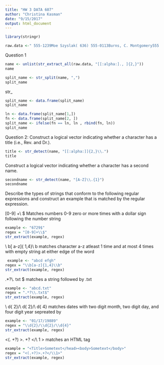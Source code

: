 ```yaml
---
title: "HW 3 DATA 607"
author: "Christina Kasman"
date: "9/15/2017"
output: html_document
---
```

```r
library(stringr)
```

```r
raw.data <-" 555-1239Moe Szyslak( 636) 555-0113Burns, C. Montgomery555 -6542Rev. Timothy Lovejoy555 8904Ned Flanders636-555-3226Simpson, Homer5553642Dr. Julius Hibbert"
```
Question 1
```R
name <- unlist(str_extract_all(raw.data, "[[:alpha:]., ]{2,}"))
name
```

```r
split_name <- str_split(name, ",")
split_name
```
str_
```r
split_name <- data.frame(split_name)
split_name
```
```r
ln <- data.frame(split_name[1,])
fn <- data.frame(split_name[2, ])
split_name <- ifelse(fn == ln, ln , rbind(fn, ln))
split_name
```
Question 2:
Construct a logical vector indicating whether a character has a title (i.e., Rev. and Dr.).

```r
title <- str_detect(name, "[[:alpha:]]{2,}\\.")
title
```
Construct a logical vector indicating whether a character has a second name.

```r
secondname <- str_detect(name, "[A-Z]\\.{1}")
secondname
```
Describe the types of strings that conform to the following regular expressions and construct an example that is matched by the regular expression. 

[0-9] +\\ $ 
Matches numbers 0-9 zero or more times with a dollar sign following the number string
```r
example <- "6729$"  
regex = "[0-9]+\\$"
str_extract(example, regex)
```



\\ b[ a-z]{ 1,4}\\ b
matches character a-z atleast 1 time and at most 4 times with empty string at either edge of the word
```r
 example <- "abcd efgh"  
regex = "\\b[a-z]{1,4}\\b"
str_extract(example, regex)
```

.*?\\. txt $
matches a string followed by .txt 
```r
example <- "abcd.txt"  
regex = ".*?\\.txt$"
str_extract(example, regex)
```


\\ d{ 2}/\\ d{ 2}/\\ d{ 4} 
matches dates with two digit month, two digit day, and four digit year sepreated by \
```r
example <- "01/17/19889"  
regex = "\\d{2}/\\d{2}/\\d{4}"
str_extract(example, regex)
```

<(. +?) >. +? </\\ 1 >
matches an HTML tag
```r
example = "<Title>Sometext</head><body>Sometext</body>"
regex = "<(.+?)>.+?</\\1>" 
str_extract(example, regex) 
```

